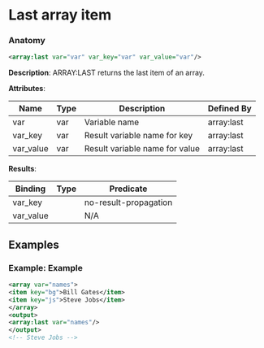 # Last array item

### Anatomy

```xml
<array:last var="var" var_key="var" var_value="var"/>
```

 **Description**:
 ARRAY:LAST returns the last item of an array.

**Attributes**:

| Name | Type | Description | Defined By |
| ---- | ---- | ----------- | ---------- |
| var | var | Variable name | array:last |
| var_key | var | Result variable name for key | array:last |
| var_value | var | Result variable name for value | array:last |


**Results**:

| Binding | Type | Predicate |
| ------- | ---- | --------- |
| var_key |  | no-result-propagation |
| var_value |  | N/A |


## Examples

### Example: Example

```xml
<array var="names">
<item key="bg">Bill Gates</item>
<item key="js">Steve Jobs</item>
</array>
<output>
<array:last var="names"/>
</output>
<!-- Steve Jobs -->
```

